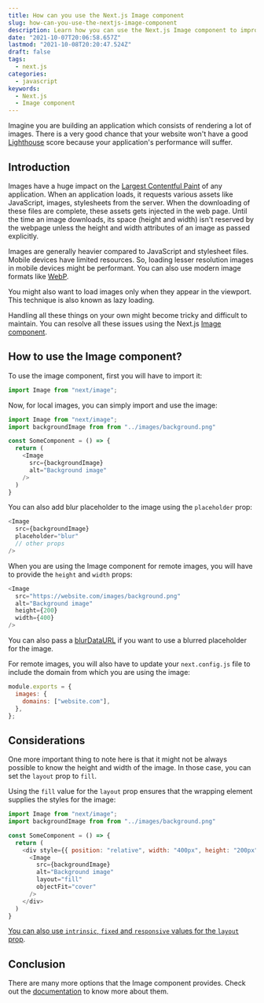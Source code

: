 ```yaml
---
title: How can you use the Next.js Image component
slug: how-can-you-use-the-nextjs-image-component
description: Learn how you can use the Next.js Image component to improve the performance of your application.
date: "2021-10-07T20:06:58.657Z"
lastmod: "2021-10-08T20:20:47.524Z"
draft: false
tags:
  - next.js
categories:
  - javascript
keywords:
  - Next.js
  - Image component
---
```


Imagine you are building an application which consists of rendering a lot of images. There is a very good chance that your website won't have a good [Lighthouse](https://developers.google.com/web/tools/lighthouse) score because your application's performance will suffer.

## Introduction

Images have a huge impact on the [Largest Contentful Paint](https://web.dev/lcp/) of any application. When an application loads, it requests various assets like JavaScript, images, stylesheets from the server. When the downloading of these files are complete, these assets gets injected in the web page. Until the time an image downloads, its space (height and width) isn't reserved by the webpage unless the height and width attributes of an image as passed explicitly.

Images are generally heavier compared to JavaScript and stylesheet files. Mobile devices have limited resources. So, loading lesser resolution images in mobile devices might be performant. You can also use modern image formats like [WebP](https://developers.google.com/speed/webp).

You might also want to load images only when they appear in the viewport. This technique is also known as lazy loading.

Handling all these things on your own might become tricky and difficult to maintain. You can resolve all these issues using the Next.js [Image component](https://nextjs.org/docs/api-reference/next/image).

## How to use the Image component?

To use the image component, first you will have to import it:

```js
import Image from "next/image";
```

Now, for local images, you can simply import and use the image:

```js {6-8}
import Image from "next/image";
import backgroundImage from from "../images/background.png"

const SomeComponent = () => {
  return (
    <Image
      src={backgroundImage}
      alt="Background image"
    />
  )
}
```

You can also add blur placeholder to the image using the `placeholder` prop:

```js {3}
<Image
  src={backgroundImage}
  placeholder="blur"
  // other props
/>
```

When you are using the Image component for remote images, you will have to provide the `height` and `width` props:

```js
<Image
  src="https://website.com/images/background.png"
  alt="Background image"
  height={200}
  width={400}
/>
```

You can also pass a [blurDataURL](https://nextjs.org/docs/api-reference/next/image#blurdataurl) if you want to use a blurred placeholder for the image.

For remote images, you will also have to update your `next.config.js` file to include the domain from which you are using the image:

```js:next.config.js {2-4}
module.exports = {
  images: {
    domains: ["website.com"],
  },
};
```

## Considerations

One more important thing to note here is that it might not be always possible to know the height and width of the image. In those case, you can set the `layout` prop to `fill`.

Using the `fill` value for the `layout` prop ensures that the wrapping element supplies the styles for the image:

```js {6-13}
import Image from "next/image";
import backgroundImage from from "../images/background.png"

const SomeComponent = () => {
  return (
    <div style={{ position: "relative", width: "400px", height: "200px" }}>
      <Image
        src={backgroundImage}
        alt="Background image"
        layout="fill"
        objectFit="cover"
      />
    </div>
  )
}
```

[You can also use `intrinsic`, `fixed` and `responsive` values for the `layout` prop](https://nextjs.org/docs/api-reference/next/image#layout).

## Conclusion

There are many more options that the Image component provides. Check out the [documentation](https://nextjs.org/docs/api-reference/next/image) to know more about them.
